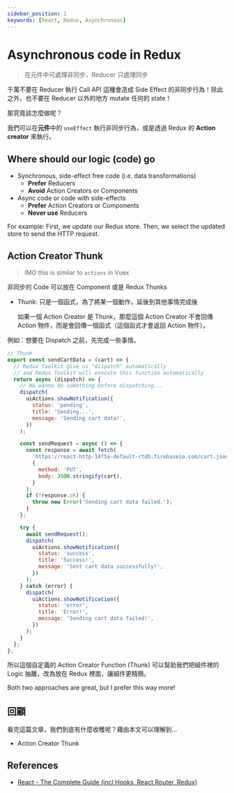 ```yaml
---
sidebar_position: 1
keywords: [React, Redux, Asynchronous]
---
```


# Asynchronous code in Redux

> 在元件中可處理非同步，Reducer 只處理同步

千萬不要在 Reducer 執行 Call API 這種會造成 Side Effect 的非同步行為！除此之外，也不要在 Reducer 以外的地方 mutate 任何的 state！

那究竟該怎麼做呢？

我們可以在**元件**中的 `useEffect` 執行非同步行為，或是透過 Redux 的 **Action creator** 來執行。

## Where should our logic (code) go

- Synchronous, side-effect free code (i.e. data transformations)
  - **Prefer** Reducers
  - **Avoid** Action Creators or Components
- Async code or code with side-effects
  - **Prefer** Action Creators or Components
  - **Never use** Reducers

For example: First, we update our Redux store. Then, we select the updated store to send the HTTP request.

## Action Creator Thunk

> IMO this is similar to `actions` in Vuex

非同步的 Code 可以放在 Component 或是 Redux Thunks

- Thunk: 只是一個函式，為了將某一個動作，延後到其他事情完成後

  如果一個 Action Creator 是 Thunk，那麼這個 Action Creator 不會回傳 Action 物件，而是會回傳一個函式（這個函式才會返回 Action 物件）。

例如：想要在 Dispatch 之前，先完成一些事情。

```jsx
// Thunk
export const sendCartData = (cart) => {
  // Redux Toolkit give us "dispatch" automatically
  // and Redux Toolkit will execute this function automatically
  return async (dispatch) => {
    // We wanna do something before dispatching...
    dispatch(
      uiActions.showNotification({
        status: 'pending',
        title: 'Sending...',
        message: 'Sending cart data!',
      })
    );

    const sendRequest = async () => {
      const response = await fetch(
        'https://react-http-14f5a-default-rtdb.firebaseio.com/cart.json',
        {
          method: 'PUT',
          body: JSON.stringify(cart),
        }
      );
      if (!response.ok) {
        throw new Error('Sending cart data failed.');
      }
    };

    try {
      await sendRequest();
      dispatch(
        uiActions.showNotification({
          status: 'success',
          title: 'Success!',
          message: 'Sent cart data successfully!',
        })
      );
    } catch (error) {
      dispatch(
        uiActions.showNotification({
          status: 'error',
          title: 'Error!',
          message: 'Sending cart data failed!',
        })
      );
    }
  };
};
```

所以這個自定義的 Action Creator Function (Thunk) 可以幫助我們把組件裡的 Logic 抽離，改為放在 Redux 裡面，讓組件更精簡。

Both two approaches are great, but I prefer this way more!

## 回顧

看完這篇文章，我們到底有什麼收穫呢？藉由本文可以理解到…

- Action Creator Thunk

## References

- [React - The Complete Guide (incl Hooks, React Router, Redux)](https://www.udemy.com/course/react-the-complete-guide-incl-redux/)
